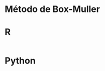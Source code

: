 # Método de Box-Muller


::: {.panel-tabset group="language"}
# R

```r

```

# Python

```python

```

:::
